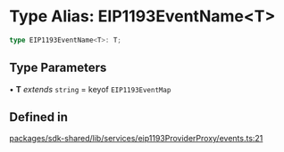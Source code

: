 # Type Alias: EIP1193EventName\<T>

```ts
type EIP1193EventName<T>: T;
```

## Type Parameters

• **T** *extends* `string` = keyof `EIP1193EventMap`

## Defined in

[packages/sdk-shared/lib/services/eip1193ProviderProxy/events.ts:21](https://github.com/HappyChainDevs/happychain/blob/cf58ffaf96112a54bbefeea34e6c68ce7f561403/packages/sdk-shared/lib/services/eip1193ProviderProxy/events.ts#L21)
